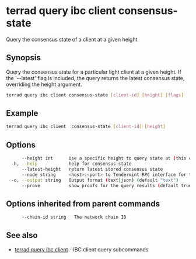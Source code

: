 # terrad query ibc client consensus-state

Query the consensus state of a client at a given height

## Synopsis

Query the consensus state for a particular light client at a given height.
If the '--latest' flag is included, the query returns the latest consensus state, overriding the height argument.

```sh Terrad
terrad query ibc client consensus-state [client-id] [height] [flags]
```

## Example
```sh Terrad
terrad query ibc client  consensus-state [client-id] [height]
```

## Options

```sh Terrad
      --height int      Use a specific height to query state at (this can error if the node is pruning state)
  -h, --help            help for consensus-state
      --latest-height   return latest stored consensus state
      --node string     <host>:<port> to Tendermint RPC interface for this chain (default "tcp://localhost:26657")
  -o, --output string   Output format (text|json) (default "text")
      --prove           show proofs for the query results (default true)
```

## Options inherited from parent commands

```sh Terrad
      --chain-id string   The network chain ID
```

## See also

* [terrad query ibc client](terrad_query_ibc_client.mdx)	 - IBC client query subcommands


